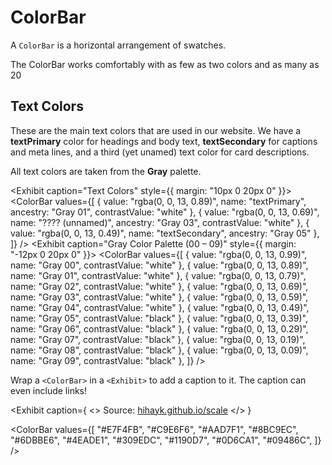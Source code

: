 
# ColorBar

A `ColorBar` is a horizontal arrangement of swatches.

<Exhibit>
  <ColorBar
    values={[
      "#D6CCFF",
      "#C8BCF5",
      "#BAACEB",
      "#AC9CE1",
      "#9E8CD7",
      "#907DCD",
      "#826EC3",
      "#745FBA",
      "#6550B0",
      "#5642A6",
    ]}
  />
</Exhibit>

<Exhibit caption="Grayscale">
  <ColorBar
    values={[
      "#FFFFFF",
      "#FAFAFA",
      "#F2F2F2",
      "#EEEEEE",
      "#DDDDDD",
      "#BBBBBB",
      "#9D9D9D",
      "#727272",
      "#333333",
      "#111111",
    ]}
  />
</Exhibit>

The ColorBar works comfortably with as few as two colors and as many as 20

<Exhibit caption="Two colors in a ColorBar">
  <ColorBar
    values={[
      { value: "#FFE4A0", name: "Yellow Submarine", ancestry: "Yellow 001" },
      { value: "#A67908", name: "Yellow Spaceship", ancestry: "Yellow 999", contrastValue: "white" },
    ]}
  />
</Exhibit>

<Exhibit caption="20 colors in a ColorBar">
  <ColorBar
    values={[
      "#FFE4A0",
      "#FBDE98",
      "#F6D891",
      "#F2D28A",
      "#EDCC82",
      "#E8C77B",
      "#E4C173",
      "#DFBB6C",
      "#DBB565",
      "#D6B05D",
      "#D1AA56",
      "#CDA54F",
      "#C89F47",
      "#C39940",
      "#BE9438",
      "#BA8E30",
      "#B58928",
      "#B0841F",
      "#AB7E15",
      "#A67908",
    ]}
  />
</Exhibit>

## Text Colors

These are the main text colors that are used in our website. We have a **textPrimary** color for
headings and body text, **textSecondary** for captions and meta lines, and a third (yet unamed)
text color for card descriptions.

All text colors are taken from the **Gray** palette.

<Exhibit caption="Text Colors" style={{ margin: "10px 0 20px 0" }}>
  <ColorBar
    values={[
      { value: "rgba(0, 0, 13, 0.89)", name: "textPrimary", ancestry: "Gray 01", contrastValue: "white" },
      { value: "rgba(0, 0, 13, 0.69)", name: "???? (unnamed)", ancestry: "Gray 03", contrastValue: "white" },
      { value: "rgba(0, 0, 13, 0.49)", name: "textSecondary", ancestry: "Gray 05" },
    ]}
  />
</Exhibit>
<Exhibit caption="Gray Color Palette (00 – 09)" style={{ margin: "-12px 0 20px 0" }}>
  <ColorBar
    values={[
      { value: "rgba(0, 0, 13, 0.99)", name: "Gray 00", contrastValue: "white" },
      { value: "rgba(0, 0, 13, 0.89)", name: "Gray 01", contrastValue: "white" },
      { value: "rgba(0, 0, 13, 0.79)", name: "Gray 02", contrastValue: "white" },
      { value: "rgba(0, 0, 13, 0.69)", name: "Gray 03", contrastValue: "white" },
      { value: "rgba(0, 0, 13, 0.59)", name: "Gray 04", contrastValue: "white" },
      { value: "rgba(0, 0, 13, 0.49)", name: "Gray 05", contrastValue: "black" },
      { value: "rgba(0, 0, 13, 0.39)", name: "Gray 06", contrastValue: "black" },
      { value: "rgba(0, 0, 13, 0.29)", name: "Gray 07", contrastValue: "black" },
      { value: "rgba(0, 0, 13, 0.19)", name: "Gray 08", contrastValue: "black" },
      { value: "rgba(0, 0, 13, 0.09)", name: "Gray 09", contrastValue: "black" },
    ]}
  />
</Exhibit>

Wrap a `<ColorBar>` in a `<Exhibit>` to add a caption to it. The caption can even include links!

<Exhibit
  caption={
    <>
      Source: <a href="https://hihayk.github.io/scale/#2/7/50/90/0/0/0/-0/1190D7/17/144/215">hihayk.github.io/scale</a>
    </>
  }
>
  <ColorBar
    values={[
      "#E7F4FB",
      "#C9E6F6",
      "#AAD7F1",
      "#8BC9EC",
      "#6DBBE6",
      "#4EADE1",
      "#309EDC",
      "#1190D7",
      "#0D6CA1",
      "#09486C",
    ]}
  />
</Exhibit>
